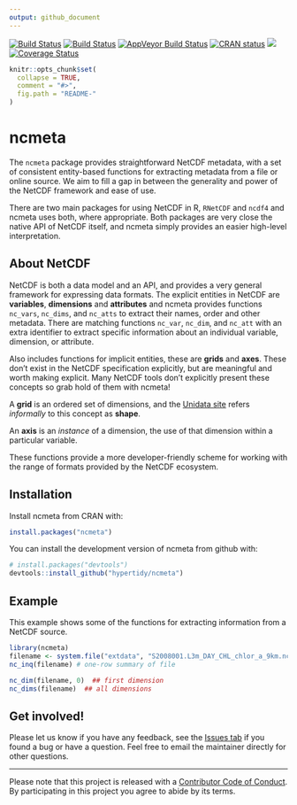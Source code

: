 ```yaml
---
output: github_document
---
```


[![Build Status](http://badges.herokuapp.com/travis/hypertidy/ncmeta?branch=master&env=BUILD_NAME=trusty_release&label=ubuntu)](https://travis-ci.org/hypertidy/ncmeta)
[![Build Status](http://badges.herokuapp.com/travis/hypertidy/ncmeta?branch=master&env=BUILD_NAME=osx_release&label=osx)](https://travis-ci.org/hypertidy/ncmeta) 
[![AppVeyor Build Status](https://ci.appveyor.com/api/projects/status/github/hypertidy/ncmeta?branch=master&svg=true)](https://ci.appveyor.com/project/mdsumner/ncmeta) 
[![CRAN status](http://www.r-pkg.org/badges/version/ncmeta)](https://cran.r-project.org/package=ncmeta)
[![](https://cranlogs.r-pkg.org/badges/ncmeta)](https://cran.r-project.org/package=ncmeta)
[![Coverage Status](https://img.shields.io/codecov/c/github/hypertidy/ncmeta/master.svg)](https://codecov.io/github/hypertidy/ncmeta?branch=master)

<!-- README.md is generated from README.Rmd. Please edit that file -->

```r
knitr::opts_chunk$set(
  collapse = TRUE,
  comment = "#>",
  fig.path = "README-"
)
```

# ncmeta

The `ncmeta` package provides straightforward NetCDF metadata, with a set of consistent entity-based functions for extracting metadata from a file or online source. We aim to fill a gap in between the generality and power of the NetCDF framework and ease of use. 

There are two main packages for using NetCDF in R, `RNetCDF` and `ncdf4` and ncmeta uses both, where appropriate. Both packages are very close the native API of NetCDF itself, and ncmeta simply provides an easier high-level interpretation. 

## About NetCDF

NetCDF is both a data model and an API, and provides a very general 
framework for expressing data formats. The explicit entities in NetCDF are 
**variables**, **dimensions** and **attributes** and ncmeta provides functions `nc_vars`, `nc_dims`, and `nc_atts` to extract their names, order and other metadata. There are matching functions `nc_var`, `nc_dim`, and `nc_att` with an extra identifier to extract specific information about an individual variable, dimension, or attribute. 

Also includes functions for implicit entities, these are **grids** and **axes**. These don't exist in the NetCDF specification explicitly, but are meaningful and worth making explicit. Many NetCDF tools don't explicitly present these concepts so grab hold of them with ncmeta!

A **grid** is an ordered set of dimensions, and the [Unidata site](https://www.unidata.ucar.edu/software/netcdf/netcdf/The-NetCDF-Data-Model.html#The-NetCDF-Data-Model) refers *informally* to this concept as **shape**. 

An **axis** is an *instance* of a dimension, the use of that dimension within a particular variable. 

These functions provide a more developer-friendly scheme for working with the range of formats provided by the NetCDF ecosystem. 

## Installation

Install ncmeta from CRAN with: 

```R
install.packages("ncmeta")
```

You can install the development version of ncmeta from github with:

```r
# install.packages("devtools")
devtools::install_github("hypertidy/ncmeta")
```

## Example

This example shows some of the functions for extracting information from a NetCDF source. 

```r
library(ncmeta)
filename <- system.file("extdata", "S2008001.L3m_DAY_CHL_chlor_a_9km.nc", package = "ncmeta")
nc_inq(filename) # one-row summary of file

nc_dim(filename, 0)  ## first dimension
nc_dims(filename)  ## all dimensions
```


## Get involved!

Please let us know if you have any feedback, see the [Issues tab](https://github.com/hypertidy/ncmeta) if you found a bug or have a question. Feel free to email the maintainer directly for other questions. 


---

Please note that this project is released with a [Contributor Code of Conduct](https://github.com/hypertidy/ncmeta/blob/master/CODE_OF_CONDUCT.md#contributor-code-of-conduct).
  By participating in this project you agree to abide by its terms.

